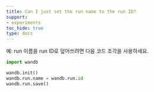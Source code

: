 ```yaml
---
title: Can I just set the run name to the run ID?
support:
- experiments
toc_hide: true
type: docs
---
```


예: run 이름을 run ID로 덮어쓰려면 다음 코드 조각을 사용하세요.

```python
import wandb

wandb.init()
wandb.run.name = wandb.run.id
wandb.run.save()
```
